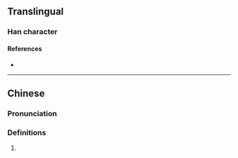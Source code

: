 {{character info}}
==Translingual==

===Han character===
{{Han char|rn=75|rad=木|as=15|sn=19|four=42986|canj=DHLC|ids=⿰木質}}

====References====
* {{Han ref|kx=0559.300|dkj=15788|dj=0949.050|hdz=21314.100|uh=6ACD|ud=27341|bh=F257|bd=62039}}

----

==Chinese==
{{zh-forms|s=𬃊|alt=質}}

===Pronunciation===
{{zh-pron
|m=zhì
|c=zat1
|mc=y
|oc=y
|cat=
}}

===Definitions===
{{zh-hanzi}}

# {{rfdef|zh}}